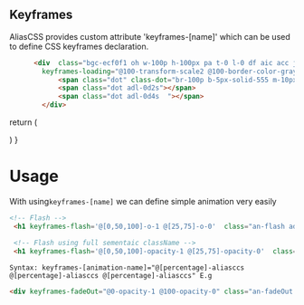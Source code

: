 ## Keyframes 
AliasCSS provides custom attribute  'keyframes-[name]' which can be used to define CSS keyframes declaration.

```html 
      <div  class="bgc-ecf0f1 oh w-100p h-100px pa t-0 l-0 df aic acc jcc zi-100000" 
        keyframes-loading="@100-transform-scale2 @100-border-color-gray600">
            <span class="dot" class-dot="br-100p b-5px-solid-555 m-10px an-loading adu-0d6s atf-eio ada aici "></span>
            <span class="dot adl-0d2s"></span>
            <span class="dot adl-0d4s  "></span>
        </div>
```
 
 
  return (
    <div className="mt32px df p32px pr">
        <div  class="bgc-ecf0f1 oh w100p h100p pa t0 l0 df aic acc jcc zi-100000" 
        keyframes-loading="@100-tf-s2 @100-bc-gray600">
            <span class="dot" class-dot="br100p b5px-solid-555 m10px an-loading adu0d6s atf-eio ada aici "></span>
            <span class="dot adl0d2s"></span>
            <span class="dot adl0d4s  "></span>
        </div>
    </div>
  )
}

<Animation></Animation>

# Usage

With using`keyframes-[name]`  we can define simple animation very easily
```html
<!-- Flash -->
 <h1 keyframes-flash='@[0,50,100]-o-1 @[25,75]-o-0'  class="an-flash adu2s">Flash!</h1>

 <!-- Flash using full sementaic className -->
 <h1 keyframes-flash='@[0,50,100]-opacity-1 @[25,75]-opacity-0'  class="animation-name-flash animation-duration-2s">Flash!</h1>

```
``
Syntax: keyframes-[animation-name]="@[percentage]-aliasccs @[percentage]-aliasccs @[percentage]-aliasccs"
E.g
``

```html
<div keyframes-fadeOut="@0-opacity-1 @100-opacity-0" class="an-fadeOut adu-1s">Fade Out</div>
```

